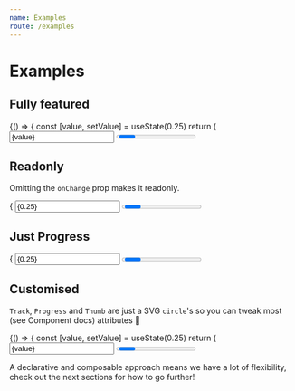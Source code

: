 ```yaml
---
name: Examples
route: /examples
---
```



# Examples

## Fully featured

<Playground>
	{() => {
		const [value, setValue] = useState(0.25)
		return (
			<Input value={value} onChange={setValue}>
				<Track />
				<Progress />
				<Thumb />
			</Input>
		)
	}}
</Playground>

## Readonly

Omitting the `onChange` prop makes it readonly.

<Playground>
	{
		<Input value={0.25}>
			<Track />
			<Progress />
			<Thumb />
		</Input>
	}
</Playground>

## Just Progress

<Playground>
	{
		<Input value={0.25}>
			<Progress />
		</Input>
	}
</Playground>

## Customised

`Track`, `Progress` and `Thumb` are just a SVG `circle`'s so you can tweak most (see Component docs) attributes 💅

<Playground>
	{() => {
		const [value, setValue] = useState(0.25)
		return (
			<Input value={value} onChange={setValue}>
				<Track strokeWidth={10} stroke="#ebebeb" />
				<Progress strokeWidth={40} stroke="rgb(255,0,0)" />
				<Thumb r={10} fill="rgba(255,255,255,0.5)" />
			</Input>
		)
	}}
</Playground>

A declarative and composable approach means we have a lot of flexibility, check out the next sections for how to go further!
